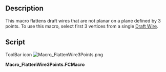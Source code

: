 <languages/>
<translate>
<!--T:1-->
{{Macro
|Name=FlattenWire3Points
|Icon=Macro_FlattenWire3Points.png
|Description=This macro flattens draft wires that are not planar on a plane defined by 3 points.<br/> To use this macro, select first 3 vertices from a single Draft Wire.
|Author=Yorik
|Version=1.0
|Date=2016-02-06
|FCVersion=All
|Download=[https://wiki.freecad.org/images/1/1e/Macro_FlattenWire3Points.png ToolBar Icon]
}}

<!--T:2-->
==Description==
This macro flattens draft wires that are not planar on a plane defined by 3 points. To use this macro, select first 3 vertices from a single [[Draft Wire]].

==Script== <!--T:3-->

<!--T:4-->
ToolBar icon [[Image:Macro_FlattenWire3Points.png]]
</translate>

'''Macro_FlattenWire3Points.FCMacro'''

{{MacroCode|code=

 import FreeCAD,FreeCADGui,Draft
 
 # check selection
 sel = FreeCADGui.Selection.getSelectionEx()
 ok = True
 if len(sel) != 1:
    FreeCAD.Console.PrintError("Please select 3 vertices from one Draft wire\n")
    ok = False
 sel = sel[0]
 if Draft.getType(sel.Object) not in ["Wire","BSpline"]:
    FreeCAD.Console.PrintError("Please select 3 vertices from one Draft wire\n")
    ok = False
 if len(sel.SubElementNames) != 3:
    FreeCAD.Console.PrintError("Please select 3 vertices from one Draft wire\n")
    ok = False
 for e in sel.SubElementNames:
    if not "Vertex" in e:
        FreeCAD.Console.PrintError("Please select 3 vertices from one Draft wire\n")
        ok = False
 
 if ok:
    # define a plane
    p1 = getattr(sel.Object.Shape,sel.SubElementNames[0]).Point
    p2 = getattr(sel.Object.Shape,sel.SubElementNames[1]).Point
    p3 = getattr(sel.Object.Shape,sel.SubElementNames[2]).Point
    p4 = p2.sub(p1).cross(p3.sub(p1))
    
    # project wire points
    points = []
    for p in sel.Object.Points:
        points.append(p.projectToPlane(p1,p4))
    sel.Object.Points = points
}}